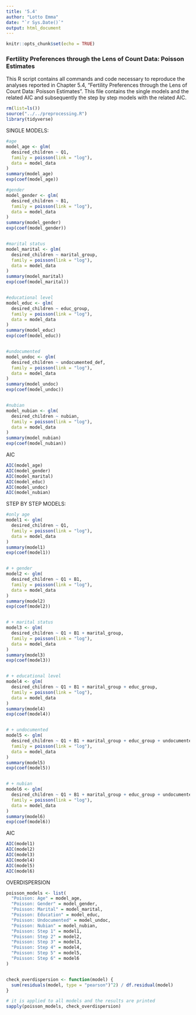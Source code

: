 ```yaml
---
title: '5.4'
author: "Lotto Emma"
date: "`r Sys.Date()`"
output: html_document
---
```


```r
knitr::opts_chunk$set(echo = TRUE)
```

### Fertility Preferences through the Lens of Count Data: Poisson Estimates

This R script contains all commands and code necessary to reproduce the analyses reported in Chapter 5.4, “Fertility Preferences through the Lens of Count Data: Poisson Estimates”. This file contains the single models and the related AIC and subsequently the step by step models with the related AIC.

```r
rm(list=ls())
source("../../preprocessing.R")
library(tidyverse)
```

SINGLE MODELS:

```r
#age
model_age <- glm(
  desired_children ~ Q1,
  family = poisson(link = "log"),
  data = model_data
)
summary(model_age)
exp(coef(model_age))

#gender
model_gender <- glm(
  desired_children ~ B1,
  family = poisson(link = "log"),
  data = model_data
)
summary(model_gender)
exp(coef(model_gender))


#marital status
model_marital <- glm(
  desired_children ~ marital_group,
  family = poisson(link = "log"),
  data = model_data
)
summary(model_marital)
exp(coef(model_marital))


#educational level
model_educ <- glm(
  desired_children ~ educ_group,
  family = poisson(link = "log"),
  data = model_data
)
summary(model_educ)
exp(coef(model_educ))


#undocumented
model_undoc <- glm(
  desired_children ~ undocumented_def,
  family = poisson(link = "log"),
  data = model_data
)
summary(model_undoc)
exp(coef(model_undoc))


#nubian
model_nubian <- glm(
  desired_children ~ nubian,
  family = poisson(link = "log"),
  data = model_data
)
summary(model_nubian)
exp(coef(model_nubian))


```

AIC

```r
AIC(model_age)
AIC(model_gender)
AIC(model_marital)
AIC(model_educ)
AIC(model_undoc)
AIC(model_nubian)
```

STEP BY STEP MODELS:

```r
#only age
model1 <- glm(
  desired_children ~ Q1,
  family = poisson(link = "log"),
  data = model_data
)
summary(model1)
exp(coef(model1))


# + gender
model2 <- glm(
  desired_children ~ Q1 + B1,
  family = poisson(link = "log"),
  data = model_data
)
summary(model2)
exp(coef(model2))


# + marital status
model3 <- glm(
  desired_children ~ Q1 + B1 + marital_group,
  family = poisson(link = "log"),
  data = model_data
)
summary(model3)
exp(coef(model3))


# + educational level
model4 <- glm(
  desired_children ~ Q1 + B1 + marital_group + educ_group,
  family = poisson(link = "log"),
  data = model_data
)
summary(model4)
exp(coef(model4))


# + undocumented
model5 <- glm(
  desired_children ~ Q1 + B1 + marital_group + educ_group + undocumented_def,
  family = poisson(link = "log"),
  data = model_data
)
summary(model5)
exp(coef(model5))


# + nubian
model6 <- glm(
  desired_children ~ Q1 + B1 + marital_group + educ_group + undocumented_def + nubian,
  family = poisson(link = "log"),
  data = model_data
)
summary(model6)
exp(coef(model6))


```

AIC

```r
AIC(model1)
AIC(model2)
AIC(model3)
AIC(model4)
AIC(model5)
AIC(model6)
```

OVERDISPERSION

```r

poisson_models <- list(
  "Poisson: Age" = model_age,
  "Poisson: Gender" = model_gender,
  "Poisson: Marital" = model_marital,
  "Poisson: Education" = model_educ,
  "Poisson: Undocumented" = model_undoc,
  "Poisson: Nubian" = model_nubian,
  "Poisson: Step 1" = model1,
  "Poisson: Step 2" = model2,
  "Poisson: Step 3" = model3,
  "Poisson: Step 4" = model4,
  "Poisson: Step 5" = model5,
  "Poisson: Step 6" = model6
)


check_overdispersion <- function(model) {
  sum(residuals(model, type = "pearson")^2) / df.residual(model)
}

# it is applied to all models and the results are printed
sapply(poisson_models, check_overdispersion)

```
